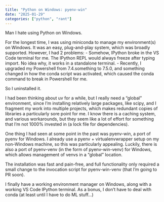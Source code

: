 ```yaml
---
title: "Python on Windows: pyenv-win"
date: "2025-01-29"
categories: ["python", "rant"]
---
```


Man I hate using Python on Windows.

For the longest time, I was using miniconda to manage my environment(s) on Windows. It was an easy, plug-and-play system, which was broadly supported.
However, I had 2 problems:
  - Somehow, IPython broke in the VS Code terminal for me. The IPython REPL would always freeze after typing import. No idea why, it works in a standalone terminal.
  - Recently, I upgraded my Powershell from 7.4.something to 7.5.0, and something changed in how the conda script was activated, which caused the conda command to break in Powershell for me.

So I uninstalled it.

I had been thinking about uv for a while, but I really need a "global" environment, since I'm installing relatively large packages, like scipy, and I fragment my work into multiple projects, which makes redundant copies of libraries a particularly sore point for me.
I know there is a caching system, and various workarounds, but they seem like a lot of effort for something that I'm not 1000% invested in (a lock file for dependencies).

One thing I had seen at some point in the past was pyenv-win, a port of pyenv for Windows. I already use a pyenv + virtualenvwrapper setup on my non-Windows machine, so this was particularly appealing.
Luckily, there is also a port of pyenv-venv (in the form of pyenv-win-venv) for Windows, which allows management of venvs in a "global" location.

The installation was fast and pain-free, and full functionality only required a small change to the invocation script for pyenv-win-venv (that I'm going to PR soon).

I finally have a working environment manager on Windows, along with a working VS Code IPython terminal.
As a bonus, I don't have to deal with conda (at least until I have to do ML stuff...)